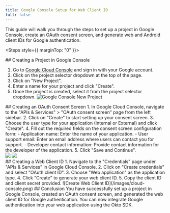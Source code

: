 ```yaml
---
title: Google Console Setup for Web Client ID
full: false
---
```



This guide will walk you through the steps to set up a project in Google Console, create an OAuth consent screen, and generate web and Android client IDs for Google authentication.

<Steps style={{ marginTop: "0" }}>

<Step>
## Creating a Project in Google Console

1. Go to [Google Cloud Console](https://console.cloud.google.com/) and sign in with your Google account.
2. Click on the project selector dropdown at the top of the page.
3. Click on "New Project".
4. Enter a name for your project and click "Create".
5. Once the project is created, select it from the project selector dropdown.
![Google Console New Project](/images/new-project.png)
</Step>

<Step>
## Creating an OAuth Consent Screen
1. In Google Cloud Console, navigate to the "APIs & Services" > "OAuth consent screen" page from the left sidebar.
2. Click on "Create" to start setting up your consent screen.
3. Choose the user type for your application (Internal or External) and click "Create".
4. Fill out the required fields on the consent screen configuration form:
    - Application name: Enter the name of your application.
    - User support email: Enter an email address where users can contact you for support.
    - Developer contact information: Provide contact information for the developer of the application.
5. Click "Save and Continue".

<div style={{ display: 'flex', gap: '10px' }}>
  <img src="/images/oauth-consent-1.png" style={{ width: '300px' }} />
  <img src="/images/oauth-consent-2.png" style={{ width: '500px', height: '400px' }} />
</div>

</Step>

<Step>
## Creating a Web Client ID
1. Navigate to the "Credentials" page under "APIs & Services" in Google Cloud Console.
2. Click on "Create credentials" and select "OAuth client ID".
3. Choose "Web application" as the application type.
4. Click "Create" to generate your web client ID.
5. Copy the client ID and client secret provided.
![Create Web Client ID](/images/cloud-console.png)
</Step>

<Step>
## Conclusion
You have successfully set up a project in Google Console, created an OAuth consent screen, and generated the web client ID for Google authentication. You can now integrate Google authentication into your web application using the Okto SDK.

</Step>

</Steps>